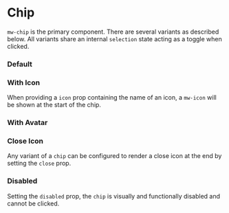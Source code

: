 
# Chip

`mw-chip` is the primary component. There are several variants as described below. All variants share an internal `selection` state acting as a toggle when clicked.

### Default

<Canvas withSource="open">
  <Story id="components-chip--default" />
</Canvas>

### With Icon

When providing a `icon` prop containing the name of an icon, a `mw-icon` will be shown at the start of the chip.

<Canvas withSource="open">
  <Story id="components-chip--icon" />
</Canvas>

### With Avatar

<Canvas withSource="open">
  <Story id="components-chip--avatar" />
</Canvas>

### Close Icon

Any variant of a `chip` can be configured to render a close icon at the end by setting the `close` prop.

<Canvas withSource="open">
  <Story id="components-chip--closable" />
</Canvas>

### Disabled

Setting the `disabled` prop, the `chip` is visually and functionally disabled and cannot be clicked.

<Canvas>
  <Story id="components-chip--disabled" />
</Canvas>
